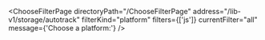 

<ChooseFilterPage
  directoryPath="/ChooseFilterPage"
  address="/lib-v1/storage/autotrack"
  filterKind="platform"
  filters={['js']}
  currentFilter="all"
  message={'Choose a platform:'}
/>
